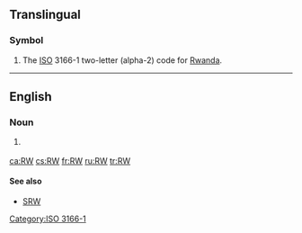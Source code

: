 {{also|rw|.rw}}
==Translingual==

===Symbol===
{{head|mul|symbol}}
# The [[ISO]] 3166-1 two-letter (alpha-2) code for [[Rwanda]].

[[Category:ISO 3166-1]]

----

==English==

===Noun===
{{en-noun}}

# {{lb|en|mathematics|probability}} {{initialism of|random walk|lang=en}}

[[ca:RW]]
[[cs:RW]]
[[fr:RW]]
[[ru:RW]]
[[tr:RW]]

==== See also ====
* [[SRW]]